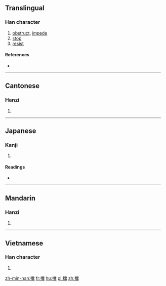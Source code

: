 {{also|挡}}
==Translingual==

===Han character===
{{Han char|rn=64|rad=手|as=13|sn=16|four=5906<sub>6</sub>|canj=手火月田 (QFBW)|ids=⿰[[扌]][[當]]}}

# [[obstruct]], [[impede]]
# [[stop]]
# [[resist]]

====References====
* {{Han ref|kx=0458.110|dkj=12802|dj=0807.020|hdz=31968.030|uh=64CB|ud=25803|bh=BED7|bd=48855}}

----

==Cantonese==

===Hanzi===
{{yue-hanzi|jyut=[[dong2]], [[dong3]]|y=dong2, dong3|sim=挡}}

# {{defn|lang=yue|sort=手13}}

----

==Japanese==

===Kanji===
{{ja-kanji|grade=|rs=手13}}

# {{defn|lang=ja|sort=手13}}

====Readings====
* {{ja-readings|on=[[とう]] (tō)|kun=[[さける]] (sakeru)}}

----

==Mandarin==

===Hanzi===
{{cmn-hanzi|sim=挡|pin=[[dǎng]] ([[dang3]]), [[dàng]] ([[dang4]]), [[tǎng]] ([[tang3]])|wg=tang<sup>3</sup>, tang<sup>4</sup>, t'ang<sup>3</sup>}}

# {{defn|lang=cmn|sort=手13}}

----

==Vietnamese==

===Han character===
{{vi-hantu|[[đáng]], [[đương]]|rs=手13}}

# {{defn|lang=vi|sort=手13}}

[[zh-min-nan:擋]]
[[fr:擋]]
[[hu:擋]]
[[pl:擋]]
[[zh:擋]]